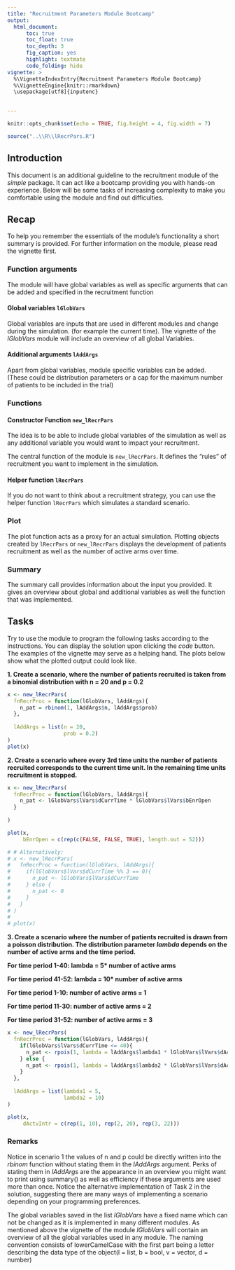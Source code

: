 ---
title: "Recruitment Parameters Module Bootcamp"
output: 
  html_document:
      toc: true
      toc_float: true
      toc_depth: 3
      fig_caption: yes
      highlight: textmate
      code_folding: hide
vignette: >
  %\VignetteIndexEntry{Recruitment Parameters Module Bootcamp}
  %\VignetteEngine{knitr::rmarkdown}
  \usepackage[utf8]{inputenc}
  

---

```{r setup, echo = FALSE}
knitr::opts_chunk$set(echo = TRUE, fig.height = 4, fig.width = 7)

source("..\\R\\lRecrPars.R")
```

## Introduction

This document is an additional guideline to the recruitment module of the *simple* package. It can act like a bootcamp providing you with hands-on experience.
Below will be some tasks of increasing complexity to make you comfortable using the module and find out difficulties.


## Recap

To help you remember the essentials of the module's functionality a short summary is provided.
For further information on the module, please read the vignette first.



### Function arguments

The module will have global variables as well as specific arguments that can be added and specified in the recruitment function

#### Global variables `lGlobVars` 

Global variables are inputs that are used in different modules and change during the simulation. (for example the current time).
The vignette of the *lGlobVars* module will include an overview of all global Variables. 

#### Additional arguments `lAddArgs`

Apart from global variables, module specific variables can be added. (These could be distribution parameters or a cap for the maximum number of patients to be included in the trial)

### Functions

#### Constructor Function `new_lRecrPars`
The idea is to be able to include global variables of the simulation as well as any additional variable you would want to impact your recruitment.

The central function of the module is `new_lRecrPars`. It defines the "rules" of recruitment you want to implement in the simulation.


#### Helper function `lRecrPars`

If you do not want to think about a recruitment strategy, you can use the helper function `lRecrPars` which simulates a standard scenario.


### Plot
The plot function acts as a proxy for an actual simulation.
Plotting objects created by `lRecrPars` or `new_lRecrPars`  displays the development of patients recruitment as well as the number of active arms over time.


### Summary

The summary call provides information about the input you provided. It gives an overview about global and additional variables as well the function that was implemented.




## Tasks

Try to use the module to program the following tasks according to the instructions. You can display the solution upon clicking the *code* button. The examples of the vignette may serve as a helping hand.
The plots below show what the plotted output could look like.

**1. Create a scenario, where the number of patients recruited is taken from a binomial distribution with n = 20 and p = 0.2**

```{r}
x <- new_lRecrPars(
  fnRecrProc = function(lGlobVars, lAddArgs){
    n_pat = rbinom(1, lAddArgs$n, lAddArgs$prob)
  },
  
  lAddArgs = list(n = 20,
                  prob = 0.2)
)
plot(x)
```
**2. Create a scenario where every 3rd time units the number of patients recruited corresponds to the current time unit. In the remaining time units recruitment is stopped.**

```{r}
x <- new_lRecrPars(
  fnRecrProc = function(lGlobVars, lAddArgs){
    n_pat <- lGlobVars$lVars$dCurrTime * lGlobVars$lVars$bEnrOpen
  }
  
)

plot(x,
     bEnrOpen = c(rep(c(FALSE, FALSE, TRUE), length.out = 52)))

# # Alternatively:
# x <- new_lRecrPars(
#   fnRecrProc = function(lGlobVars, lAddArgs){
#     if(lGlobVars$lVars$dCurrTime %% 3 == 0){
#       n_pat <- lGlobVars$lVars$dCurrTime
#     } else {
#       n_pat <- 0
#     }
#   }
# )
# 
# plot(x)

```
**3. Create a scenario where the number of patients recruited is drawn from a poisson distribution. The distribution parameter *lambda* depends on the number of active arms and the time period. **

**For time period 1-40: lambda = 5* number of active arms**

**For time period 41-52: lambda = 10* number of active arms**

**For time period 1-10: number of active arms = 1**

**For time period 11-30: number of active arms = 2**

**For time period 31-52: number of active arms = 3**

```{r}
x <- new_lRecrPars(
  fnRecrProc = function(lGlobVars, lAddArgs){
    if(lGlobVars$lVars$dCurrTime <= 40){
      n_pat <- rpois(1, lambda = lAddArgs$lambda1 * lGlobVars$lVars$dActvIntr)
    } else {
      n_pat <- rpois(1, lambda = lAddArgs$lambda2 * lGlobVars$lVars$dActvIntr)
    }
  },
  
  lAddArgs = list(lambda1 = 5,
                  lambda2 = 10)
)

plot(x,
     dActvIntr = c(rep(1, 10), rep(2, 20), rep(3, 22)))
```




### Remarks
Notice in scenario 1 the values of n and p could be directly written into the *rbinom* function without stating them in the *lAddArgs* argument. Perks of stating them in *lAddArgs* are the appearance in an overview you might want to print using summary() as well as efficiency if these arguments are used more than once.
Notice the alternative implementation of Task 2 in the solution, suggesting there are many ways of implementing a scenario depending on your programming preferences. 

The global variables saved in the list *lGlobVars* have a fixed name which can not be changed as it is implemented in many different modules. As mentioned above the vignette of the module *lGlobVars* will contain an overview of all the global variables used in any module. The naming convention consists of lowerCamelCase with the first part being a letter describing the data type of the object(l = list, b = bool, v = vector, d = number)
